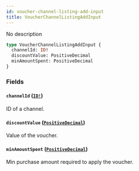 ```yaml
---
id: voucher-channel-listing-add-input
title: VoucherChannelListingAddInput
---
```


No description

```graphql
type VoucherChannelListingAddInput {
  channelId: ID!
  discountValue: PositiveDecimal
  minAmountSpent: PositiveDecimal
}
```

### Fields

#### `channelId` ([`ID!`](/developer/api-reference/scalars/id))

ID of a channel.

#### `discountValue` ([`PositiveDecimal`](/developer/api-reference/scalars/positive-decimal))

Value of the voucher.

#### `minAmountSpent` ([`PositiveDecimal`](/developer/api-reference/scalars/positive-decimal))

Min purchase amount required to apply the voucher.
